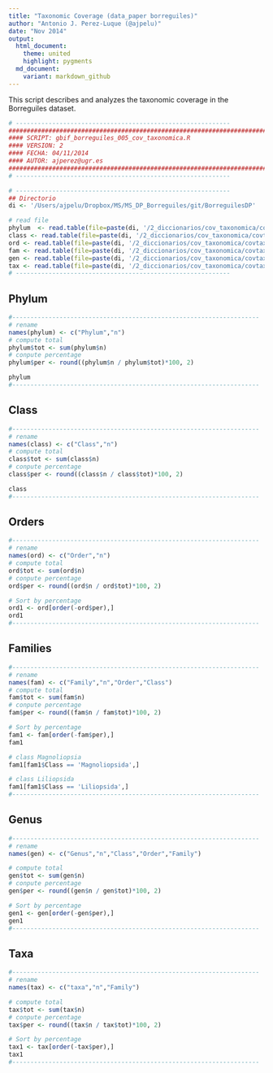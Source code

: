 ```yaml
---
title: "Taxonomic Coverage (data_paper borreguiles)"
author: "Antonio J. Perez-Luque (@ajpelu)"
date: "Nov 2014"
output:
  html_document:
    theme: united
    highlight: pygments
  md_document:
    variant: markdown_github
---
```

This script describes and analyzes the taxonomic coverage in the Borreguiles dataset. 

```r
# -----------------------------------------------------------
#############################################################################
#### SCRIPT: gbif_borreguiles_005_cov_taxonomica.R                       ####
#### VERSION: 2                                                          ####
#### FECHA: 04/11/2014                                                   ####
#### AUTOR: ajperez@ugr.es                                               ####
#############################################################################
# -----------------------------------------------------------
```

```r
# -----------------------------------------------------------
## Directorio 
di <- '/Users/ajpelu/Dropbox/MS/MS_DP_Borreguiles/git/BorreguilesDP'

# read file
phylum  <- read.table(file=paste(di, '/2_diccionarios/cov_taxonomica/covtax_phylum.txt', sep=''), header=TRUE, sep=';')
class <- read.table(file=paste(di, '/2_diccionarios/cov_taxonomica/covtax_class.txt', sep=''), header=TRUE, sep=';')
ord <- read.table(file=paste(di, '/2_diccionarios/cov_taxonomica/covtax_order.txt', sep=''), header=TRUE, sep=';')
fam <- read.table(file=paste(di, '/2_diccionarios/cov_taxonomica/covtax_family.txt', sep=''), header=TRUE, sep=';')
gen <- read.table(file=paste(di, '/2_diccionarios/cov_taxonomica/covtax_genus.txt', sep=''), header=TRUE, sep=';')
tax <- read.table(file=paste(di, '/2_diccionarios/cov_taxonomica/covtax_taxon.txt', sep=''), header=TRUE, sep=';')
# -----------------------------------------------------------
```

Phylum
--- 

```r
#--------------------------------------------------------------------
# rename 
names(phylum) <- c("Phylum","n")
# compute total
phylum$tot <- sum(phylum$n)
# conpute percentage
phylum$per <- round((phylum$n / phylum$tot)*100, 2)

phylum 
#--------------------------------------------------------------------
```

Class 
--- 
```r
#--------------------------------------------------------------------
# rename 
names(class) <- c("Class","n")
# compute total
class$tot <- sum(class$n)
# conpute percentage
class$per <- round((class$n / class$tot)*100, 2)

class
#--------------------------------------------------------------------
```

Orders 
--- 
```r
#--------------------------------------------------------------------
# rename 
names(ord) <- c("Order","n")
# compute total
ord$tot <- sum(ord$n)
# conpute percentage
ord$per <- round((ord$n / ord$tot)*100, 2)

# Sort by percentage 
ord1 <- ord[order(-ord$per),]
ord1
#--------------------------------------------------------------------
```

Families
--- 
```r
#--------------------------------------------------------------------
# rename 
names(fam) <- c("Family","n","Order","Class")
# compute total
fam$tot <- sum(fam$n)
# conpute percentage
fam$per <- round((fam$n / fam$tot)*100, 2)

# Sort by percentage 
fam1 <- fam[order(-fam$per),]
fam1

# class Magnoliopsia
fam1[fam1$Class == 'Magnoliopsida',]

# class Liliopsida
fam1[fam1$Class == 'Liliopsida',]
#--------------------------------------------------------------------
```

Genus 
--- 
```r
#--------------------------------------------------------------------
# rename 
names(gen) <- c("Genus","n","Class","Order","Family")

# compute total
gen$tot <- sum(gen$n)
# conpute percentage
gen$per <- round((gen$n / gen$tot)*100, 2)

# Sort by percentage 
gen1 <- gen[order(-gen$per),]
gen1
#--------------------------------------------------------------------
```

Taxa
--- 
```r
#--------------------------------------------------------------------
# rename 
names(tax) <- c("taxa","n","Family")

# compute total
tax$tot <- sum(tax$n)
# conpute percentage
tax$per <- round((tax$n / tax$tot)*100, 2)

# Sort by percentage 
tax1 <- tax[order(-tax$per),]
tax1
#--------------------------------------------------------------------
```

